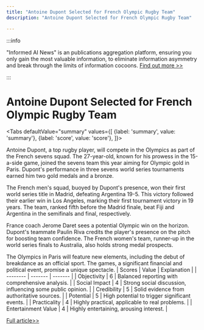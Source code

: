 ```yaml
---
title: "Antoine Dupont Selected for French Olympic Rugby Team"
description: "Antoine Dupont Selected for French Olympic Rugby Team"

---
```



:::info

"Informed AI News" is an publications aggregation platform, ensuring you only gain the most valuable information, to eliminate information asymmetry and break through the limits of information cocoons.  [Find out more >>](/)

:::

# Antoine Dupont Selected for French Olympic Rugby Team


<Tabs
	defaultValue="summary"
	values={[
	{label: 'summary', value: 'summary'},
	{label: 'score', value: 'score'},
]}>
<TabItem value="summary">


Antoine Dupont, a top rugby player, will compete in the Olympics as part of the French sevens squad. The 27-year-old, known for his prowess in the 15-a-side game, joined the sevens team this year aiming for Olympic gold in Paris. Dupont's performance in three sevens world series tournaments earned him two gold medals and a bronze.

The French men's squad, buoyed by Dupont's presence, won their first world series title in Madrid, defeating Argentina 19-5. This victory followed their earlier win in Los Angeles, marking their first tournament victory in 19 years. The team, ranked fifth before the Madrid finale, beat Fiji and Argentina in the semifinals and final, respectively.

France coach Jerome Daret sees a potential Olympic win on the horizon. Dupont's teammate Paulin Riva credits the player's presence on the pitch for boosting team confidence. The French women's team, runner-up in the world series finals to Australia, also holds strong medal prospects.

The Olympics in Paris will feature new elements, including the debut of breakdance as an official sport. The games, a significant financial and political event, promise a unique spectacle.
</TabItem>
<TabItem value="score">
	| Scores     | Value   | Explanation |
	| -------- | ------- | ------- |
	| Objectivity  | 6    | Balanced reporting with comprehensive analysis.    |
	| Social Impact | 4     | Strong social discussion, influencing some public opinion.    |
	| Credibility    | 5    | Solid evidence from authoritative sources.    |
	| Potential    | 5    | High potential to trigger significant events.    |
	| Practicality    | 4    | Highly practical, applicable to real problems.    |
	| Entertainment Value    | 4    | Highly entertaining, arousing interest.    |
</TabItem>
</Tabs>

[Full article>>](https://apnews.com/article/olympics-2024-rugby-sevens-dupont-c91d3dc4557d2c8c2d245a7d21c58d5e)
